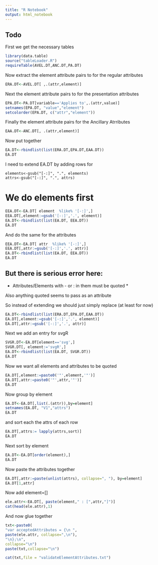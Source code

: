 ```yaml
---
title: "R Notebook"
output: html_notebook
---
```


## Todo




First we get the necessary tables


```r
library(data.table)
source("tableLoader.R")
requireTable(AVEL.DT,ANC.DT,PA.DT)

```



Now extract the  element attribute pairs to for the regular attributes

```r
ERA.DT<-AVEL.DT[ ,.(attr,element)]
```







Next the element attribute pairs to for the presentation attributes




```r
EPA.DT<-PA.DT[variable=='Applies to',.(attr,value)]
setnames(EPA.DT, "value","element")
setcolorder(EPA.DT, c("attr","element"))

```

Finally the element attribute pairs for the Ancillary Atrributes

```r
EAA.DT<-ANC.DT[, .(attr,element)]
```


Now put together
```r
EA.DT<-rbindlist(list(ERA.DT,EPA.DT,EAA.DT))
EA.DT
```


I need to extend EA.DT by adding rows for 

```
elements<-gsub("[-:]", ".", elements)
attrs<-gsub("[-:]", ".", attrs)
```
# We do elements first

```r
EEA.DT<-EA.DT[ element  %like% '[-:]',]
EEA.DT[,element:=gsub('[-:]','.', element)]
EA.DT<-rbindlist(list(EA.DT, EEA.DT))
EA.DT
```


And do the same for the attributes


```r
EEA.DT<-EA.DT[ attr  %like% '[-:]',]
EEA.DT[,attr:=gsub('[-:]','.', attr)]
EA.DT<-rbindlist(list(EA.DT, EEA.DT))
EA.DT
```

## But there is serious error here: 

* Attributes/Elements with - or : in them must be quoted *

Also anything quoted seems to pass as an attribute

So instead of extending we should just simply replace (at least for now)

```r

EA.DT<-rbindlist(list(ERA.DT,EPA.DT,EAA.DT))
EA.DT[,element:=gsub('[-:]','.', element)]
EA.DT[,attr:=gsub('[-:]','.', attr)]
```


Next we add an entry for svgR

```r
SVGR.DT<-EA.DT[element=='svg',]
SVGR.DT[, element:='svgR',]
EA.DT<-rbindlist(list(EA.DT, SVGR.DT))
EA.DT
```

Now we want all elements and  attributes to be quoted

```r
EA.DT[,element:=paste0('"',element,'"')]
EA.DT[,attr:=paste0('"',attr,'"')]
EA.DT
```


Now group by element

```r
EA.DT<-EA.DT[,list(.(attr)),by=element]
setnames(EA.DT, "V1","attrs")
EA.DT
```

and sort each the attrs of each row

```r
EA.DT[,attrs:= lapply(attrs,sort)]
EA.DT
```

Next sort by element

```r
EA.DT<-EA.DT[order(element),]
EA.DT
```

Now paste the attributes together


```r
EA.DT[,attr:=paste(unlist(attrs), collapse=", "), by=element]
EA.DT[1,attr]
```


Now  add element=[]

```r
ele.attr<-EA.DT[, paste(element," : [",attr,"]")]
cat(head(ele.attr),1)
```


And now glue together
```r
txt<-paste0(
"var acceptedAttributes = {\n ",
paste(ele.attr, collapse=",\n"),
"\n};\n", 
collapse="\n")
paste(txt,collapse="\n")
```



```r
cat(txt,file = "validateElementAttributes.txt")
```


